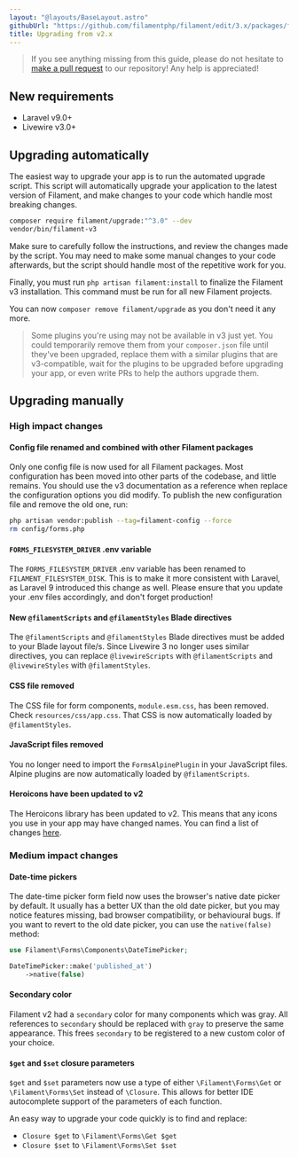 ```yaml
---
layout: "@layouts/BaseLayout.astro"
githubUrl: "https://github.com/filamentphp/filament/edit/3.x/packages/forms/docs/10-upgrade-guide.md"
title: Upgrading from v2.x
---
```


> If you see anything missing from this guide, please do not hesitate to [make a pull request](https://github.com/filamentphp/filament/edit/3.x/packages/forms/docs/10-upgrade-guide.md) to our repository! Any help is appreciated!

## New requirements

- Laravel v9.0+
- Livewire v3.0+

## Upgrading automatically

The easiest way to upgrade your app is to run the automated upgrade script. This script will automatically upgrade your application to the latest version of Filament, and make changes to your code which handle most breaking changes.

```bash
composer require filament/upgrade:"^3.0" --dev
vendor/bin/filament-v3
```

Make sure to carefully follow the instructions, and review the changes made by the script. You may need to make some manual changes to your code afterwards, but the script should handle most of the repetitive work for you.

Finally, you must run `php artisan filament:install` to finalize the Filament v3 installation. This command must be run for all new Filament projects.

You can now `composer remove filament/upgrade` as you don't need it any more.

> Some plugins you're using may not be available in v3 just yet. You could temporarily remove them from your `composer.json` file until they've been upgraded, replace them with a similar plugins that are v3-compatible, wait for the plugins to be upgraded before upgrading your app, or even write PRs to help the authors upgrade them.

## Upgrading manually

### High impact changes

#### Config file renamed and combined with other Filament packages

Only one config file is now used for all Filament packages. Most configuration has been moved into other parts of the codebase, and little remains. You should use the v3 documentation as a reference when replace the configuration options you did modify. To publish the new configuration file and remove the old one, run:

```bash
php artisan vendor:publish --tag=filament-config --force
rm config/forms.php
```

#### `FORMS_FILESYSTEM_DRIVER` .env variable

The `FORMS_FILESYSTEM_DRIVER` .env variable has been renamed to `FILAMENT_FILESYSTEM_DISK`. This is to make it more consistent with Laravel, as Laravel 9 introduced this change as well. Please ensure that you update your .env files accordingly, and don't forget production!

#### New `@filamentScripts` and `@filamentStyles` Blade directives

The `@filamentScripts` and `@filamentStyles` Blade directives must be added to your Blade layout file/s. Since Livewire 3 no longer uses similar directives, you can replace `@livewireScripts` with `@filamentScripts`  and `@livewireStyles` with `@filamentStyles`.

#### CSS file removed

The CSS file for form components, `module.esm.css`, has been removed. Check `resources/css/app.css`. That CSS is now automatically loaded by `@filamentStyles`.

#### JavaScript files removed

You no longer need to import the `FormsAlpinePlugin` in your JavaScript files. Alpine plugins are now automatically loaded by `@filamentScripts`.

#### Heroicons have been updated to v2

The Heroicons library has been updated to v2. This means that any icons you use in your app may have changed names. You can find a list of changes [here](https://github.com/tailwindlabs/heroicons/releases/tag/v2.0.0).

### Medium impact changes

#### Date-time pickers

The date-time picker form field now uses the browser's native date picker by default. It usually has a better UX than the old date picker, but you may notice features missing, bad browser compatibility, or behavioural bugs. If you want to revert to the old date picker, you can use the `native(false)` method:

```php
use Filament\Forms\Components\DateTimePicker;

DateTimePicker::make('published_at')
    ->native(false)
```

#### Secondary color

Filament v2 had a `secondary` color for many components which was gray. All references to `secondary` should be replaced with `gray` to preserve the same appearance. This frees `secondary` to be registered to a new custom color of your choice.

#### `$get` and `$set` closure parameters

`$get` and `$set` parameters now use a type of either `\Filament\Forms\Get` or `\Filament\Forms\Set` instead of `\Closure`. This allows for better IDE autocomplete support of the parameters of each function.

An easy way to upgrade your code quickly is to find and replace:

- `Closure $get` to `\Filament\Forms\Get $get`
- `Closure $set` to `\Filament\Forms\Set $set`
